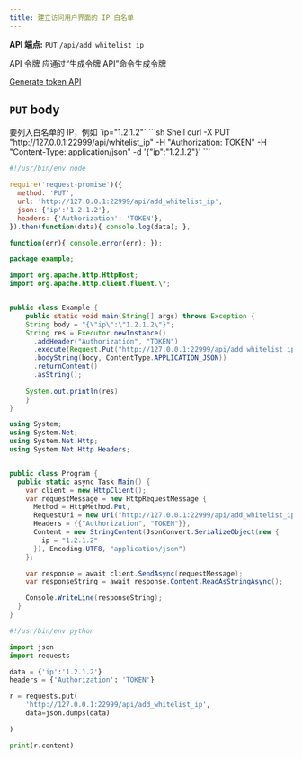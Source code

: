 ```yaml
---
title: 建立访问用户界面的 IP 白名单
---
```


**API 端点:** `PUT` `/api/add_whitelist_ip`

<ParamField header="Authorization" type="string" required>
 API 令牌
 <Tip>
 应通过“生成令牌 API”命令生成令牌  
   
 [Generate token API](/api-reference/proxy-manager/generate_token_for_token_based_authentication)
 </Tip>
</ParamField>

## `PUT` body
<ParamField body="ip" type="string" required>
要列入白名单的 IP，例如 `ip="1.2.1.2"`
</ParamField>

<RequestExample>
```sh Shell
curl -X PUT "http://127.0.0.1:22999/api/whitelist_ip" -H "Authorization: TOKEN" -H "Content-Type: application/json" -d '{"ip":"1.2.1.2"}'
```

```js NodeJS
#!/usr/bin/env node

require('request-promise')({
  method: 'PUT',
  url: 'http://127.0.0.1:22999/api/add_whitelist_ip',
  json: {'ip':'1.2.1.2'},
  headers: {'Authorization': 'TOKEN'},
}).then(function(data){ console.log(data); },

function(err){ console.error(err); });
```

```java Java
package example;

import org.apache.http.HttpHost;
import org.apache.http.client.fluent.\*;


public class Example {
    public static void main(String[] args) throws Exception {
    String body = "{\"ip\":\"1.2.1.2\"}";
    String res = Executor.newInstance()
      .addHeader("Authorization", "TOKEN")
      .execute(Request.Put("http://127.0.0.1:22999/api/add_whitelist_ip")
      .bodyString(body, ContentType.APPLICATION_JSON))
      .returnContent()
      .asString();
    
    System.out.println(res)
    }
}
```

```cs C#
using System;
using System.Net;
using System.Net.Http;
using System.Net.Http.Headers;


public class Program {
  public static async Task Main() {
    var client = new HttpClient();
    var requestMessage = new HttpRequestMessage {
      Method = HttpMethod.Put,
      RequestUri = new Uri("http://127.0.0.1:22999/api/add_whitelist_ip"),
      Headers = {{"Authorization", "TOKEN"}},
      Content = new StringContent(JsonConvert.SerializeObject(new {
        ip = "1.2.1.2"
      }), Encoding.UTF8, "application/json")
    };

    var response = await client.SendAsync(requestMessage);
    var responseString = await response.Content.ReadAsStringAsync();

    Console.WriteLine(responseString);
  }
}
```

```python Python
#!/usr/bin/env python

import json
import requests

data = {'ip':'1.2.1.2'}
headers = {'Authorization': 'TOKEN'}

r = requests.put(
    'http://127.0.0.1:22999/api/add_whitelist_ip',
    data=json.dumps(data)

)

print(r.content)
```
</RequestExample>